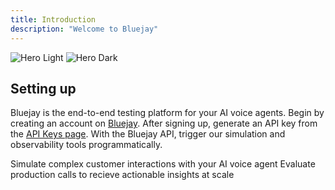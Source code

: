 ```yaml
---
title: Introduction
description: "Welcome to Bluejay"
---
```


<img
  className="block dark:hidden rounded-lg w-3/4 mx-auto h-70 object-cover object-center"
  src="/images/hero.png"
  alt="Hero Light"
/>
<img
  className="hidden dark:block rounded-lg w-3/4 mx-auto h-70 object-cover object-center"
  src="/images/hero.png"
  alt="Hero Dark"
/>

## Setting up

Bluejay is the end-to-end testing platform for your AI voice agents. 
Begin by creating an account on [Bluejay](https://app.getbluejay.ai).
After signing up, generate an API key from the [API Keys page](https://app.getbluejay.ai/api-keys).
With the Bluejay API, trigger our simulation and observability tools programmatically.

<CardGroup cols={2}>
  <Card
    title="Mimic: Simulation API"
    icon="pen-to-square"
    href="https://bluejay.mintlify.app/api-reference/endpoint/queue-simulation"
  >
    Simulate complex customer interactions with your AI voice agent
  </Card>
  <Card
    title="Skywatch: Observability API"
    icon="image"
    href="https://bluejay.mintlify.app/api-reference/endpoint/evlauate-call"
  >
    Evaluate production calls to recieve actionable insights at scale
  </Card>
</CardGroup>
